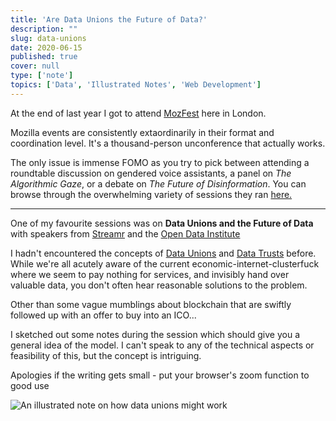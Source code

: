```yaml
---
title: 'Are Data Unions the Future of Data?'
description: ""
slug: data-unions
date: 2020-06-15
published: true
cover: null
type: ['note']
topics: ['Data', 'Illustrated Notes', 'Web Development']
---
```


At the end of last year I got to attend <a href="https://medium.com/mozilla-festival/tagged/mozfest2019">MozFest</a> here in London.

Mozilla events are consistently extaordinarily in their format and coordination level. It's a  thousand-person unconference that actually works.

The only issue is immense FOMO as you try to pick between attending a roundtable discussion on gendered voice assistants, a panel on _The Algorithmic Gaze_, or a debate on  _The Future of Disinformation_. You can browse through the overwhelming variety of sessions they ran <a href="https://public.zenkit.com/c/2RH604FcHf/schedule?v=LK9b3laIX&hide=workspaceLists">here.</a>

---

One of my favourite sessions was on **Data Unions and the Future of Data** with speakers from <a href="https://streamr.network/">Streamr</a> and the <a href="https://theodi.org/">Open Data Institute</a>

<p>I hadn't encountered the concepts of <a href="https://medium.com/streamrblog/what-are-data-unions-how-do-they-work-which-ones-can-i-use-887e67fb7716">Data Unions</a> and <a href="https://medium.com/@anoukruhaak/data-trusts-why-what-and-how-a8b53b53d34">Data Trusts</a> before. While we're all acutely aware of the current economic-internet-clusterfuck where we seem to pay nothing for services, and invisibly hand over valuable data, you don't often hear reasonable solutions to the problem.</p>

<p>Other than some vague mumblings about blockchain that are swiftly followed up with an offer to buy into an ICO...</p>

<p>I sketched out some notes during the session which should give you a general idea of the model. I can't speak to any of the technical aspects or feasibility of this, but the concept is intriguing.</p>

<Subtext>Apologies if the writing gets small - put your browser's zoom function to good use</Subtext>

<Image alt="An illustrated note on how data unions might work" src="https://res.cloudinary.com/dg3gyk0gu/image/upload/c_scale,w_1000/v1592296979/maggieappleton.com/notes/MozFest_DataUnion.png" />